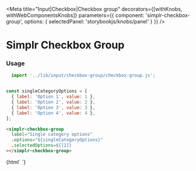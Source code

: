 
<Meta
  title="Input|Checkbox|Checkbox group"
  decorators={[withKnobs, withWebComponentsKnobs]}
  parameters={{ component: 'simplr-checkbox-group', options: { selectedPanel: 'storybookjs/knobs/panel' } }}
/>

# Simplr Checkbox Group

### Usage

```js
  import '../lib/input/checkbox-group/checkbox-group.js';


const singleCategoryOptions = [
  { label: 'Option 1', value: 1 },
  { label: 'Option 2', value: 2 },
  { label: 'Option 3', value: 3 },
  { label: 'Option 4', value: 4 },
];
```

```html
<simplr-checkbox-group
  label="Single category options"
  .options="${singleCategoryOptions}"
  .selectedOptions=${[2]}
></simplr-checkbox-group>
```

<Story name="Simplr Checkbox Group">
  {html`
    <simplr-checkbox-group
      label="Single category options"
      .options="${[
                    { label: 'Option 1', value: 1 },
                    { label: 'Option 2', value: 2 },
                    { label: 'Option 3', value: 3 },
                    { label: 'Option 4', value: 4 },
                  ]}"
      .selectedOptions=${[2]}
    ></simplr-checkbox-group>
  `}
</Story>

<Props of="simplr-checkbox-group" />
